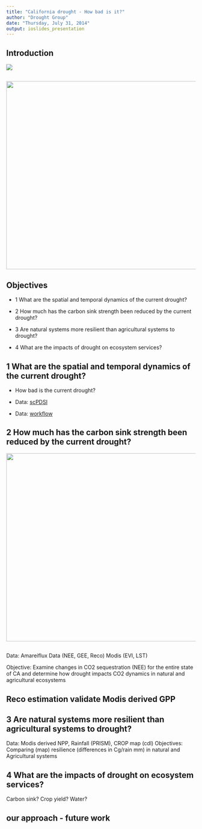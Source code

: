 ```yaml
---
title: "California drought - How bad is it?"
author: "Drought Group"
date: "Thursday, July 31, 2014"
output: ioslides_presentation
---
```


## Introduction

![](C:\Users\visitor\Desktop\Sara\Drought\California-Drought-2014.png)


## 

<img src= "C:\Users\visitor\Sara\Drought\nodivingfrombridge.png" width="850px" height="500px" />



## Objectives


  - 1 What are the spatial and temporal dynamics of the current drought?
  
  - 2 How much has the carbon sink strength been reduced by the current drought?
  
  - 3 Are natural systems more resilient than agricultural systems to drought?
  
  - 4 What are the impacts of drought on ecosystem services?
  

## 1 What are the spatial and temporal dynamics of the current drought?

 - How bad is the current drought?
 
 - Data: [scPDSI](http://www.wrcc.dri.edu/monitor/WWDT/current.php?folder=scpdsi)
 
 - Data: [workflow](http://github.com/macroecology/Drought_CA/blob/master/pdsi/workflow_diagram/pdsi_workflow.jpg)


## 2 How much has the carbon sink strength been reduced by the current drought?

<img src= "C:\Users\visitor\Sara\Drought\Carbonsink_3.png" width="600px" height="500px" />

##


##

Data:
Amareiflux Data (NEE, GEE, Reco)
Modis (EVI, LST)

Objective: Examine changes in CO2 sequestration (NEE) for the entire state of CA and determine how drought impacts CO2 dynamics in natural and agricultural ecosystems

## Reco estimation validate Modis derived GPP


## 3 Are natural systems more resilient than agricultural systems to drought?
Data: Modis derived NPP, Rainfall (PRISM), CROP map (cdl)
Objectives: Comparing (map) resilience (differences in Cg/rain mm) in natural and Agricultural systems 

## 4 What are the impacts of drought on ecosystem services?
Carbon sink?
Crop yield?
Water?

## our approach - future work


